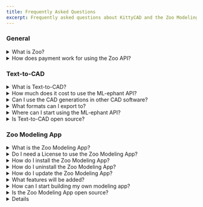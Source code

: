 ```yaml
---
title: Frequently Asked Questions
excerpt: Frequently asked questions about KittyCAD and the Zoo Modeling App (ZMA).
---
```


### General

<details>
  <summary>What is Zoo?</summary>

    Zoo is an infrastructure company that is building a platform for the future of design and manufacturing. Check out our current products: [Text-to-CAD](https://zoo.dev/text-to-cad), the [Zoo Modeling App](https://zoo.dev/modeling-app), and the [CAD Diff Viewer](https://zoo.dev/diff-viewer).

</details>

<details>
  <summary>How does payment work for using the Zoo API?</summary>

    Our APIs and tools have pay-as-you-go pricing. You get 40 free minutes of API access per month, followed by a cost of $0.50 per minute for additional usage. When you make a POST api call, you are paying for the server time it took to complete that request. You can find more information on our pricing [here](https://zoo.dev/pricing).

</details>

### Text-to-CAD

<details>
  <summary>What is Text-to-CAD?</summary>

    [Text-to-CAD](https://text-to-cad.zoo.dev/dashboard) is a powerful tool that allows you to convert text-based descriptions of 3D objects into CAD models. This API is built on top of the [ML-ephant API](https://zoo.dev/machine-learning-api)

</details>

<details>
  <summary>How much does it cost to use the ML-ephant API?</summary>

    The ML-ephant API follows the same pricing model as any other API. You get 40 free minutes of API access per month, followed by a cost of $0.50 per minute for additional usage. When you make a POST API call, you are paying for the server time it took to complete that request. You can find more information on our pricing [here](https://zoo.dev/pricing).

</details>

<details>
  <summary>Can I use the CAD generations in other CAD software?</summary>

    If you are used to working with traditional CAD software, you can use the CAD models generated by the Text-to-CAD API in your software. Once your CAD generation is done, you can export a STEP file (or whichever format works best for you) to import into any CAD software you are comfortable with.

</details>

<details>
  <summary>What formats can I export to?</summary>

    Currently, we support exporting to STEP, STL, OBJ, GLTF, GLB, FBX, and PLY.

</details>

<details>
  <summary>Where can I start using the ML-ephant API?</summary>

    Our AI API can be found [here in our documentation](https://zoo.dev/docs/developer-tools/api/ml?lang=python). If you would like assistance getting started, we also created a [tutorial to create your own Text-to-CAD API call](https://zoo.dev/docs/tutorials/text-to-cad).

</details>

<details>
  <summary>Is Text-to-CAD open source?</summary>

    Our Text-to-CAD UI is open source and can be found [here](https://github.com/KittyCAD/text-to-cad-ui). The underlying machine learning model is not open source.

</details>

### Zoo Modeling App

<details>
    <summary>What is the Zoo Modeling App?</summary>

    The Zoo Modeling App (ZMA) is an open-source CAD modeling software that blends the power of code-CAD applications with traditional CAD software workstlyles. ZMA is built on top of the [KittyCAD Geometry Engine](https://zoo.dev/geometry-engine).

</details>

<details>
  <summary>Do I need a License to use the Zoo Modeling App? </summary>

    No, you do not need a license like traditional CAD software. To use the Zoo Modeling App, simply visit our [download page](https://zoo.dev/modeling-app/download) and download the appropriate application for your OS. Start modeling right now.

</details>

<details>
    <summary>How do I install the Zoo Modeling App?</summary>
    
    To install the Zoo Modeling App, visit our [download page](https://zoo.dev/modeling-app/download) and download the appropriate application for your OS. Once downloaded, click on the download file and install the application.

</details>

<details>
    <summary>How do I uninstall the Zoo Modeling App?</summary>
    
    To uninstall the Modeling App, simply delete the application from your computer. If you are on Windows, you can uninstall the application from the Control Panel.

</details>

<details>
    <summary>How do I update the Zoo Modeling App?</summary>
    
    If you already have the Modeling App downloaded on your computer, you should be prompted the next time you open the application to update to the newest version. If you do not get prompted, visit the [download page](https://zoo.dev/modeling-app/download) and download the newest version of the Zoo Modeling App. This will overwrite the old version.

</details>

<details>
    <summary>What features will be added?</summary>
    
    You can find our roadmap [here](https://github.com/KittyCAD/modeling-app/issues/729). These are the necessary features to achieve v1.0.0.

</details>

<details>
    <summary>How can I start building my own modeling app?</summary>
    
    You can start using our design API at any time. We have created a [starter tutorial](https://zoo.dev/docs/tutorials/websocket-tutorial).

</details>

<details>
    <summary>Is the Zoo Modeling App open source?</summary>
    
    Yes, the Zoo Modeling App is open source and can be found [here](https://github.com/KittyCAD/modeling-app).

</details>

<details>

    <summary>Is the KittyCAD Geometry Engine open source?</summary>

    The geometry engine is not open source. However, you can use the API to create your own modeling app. You can find the API docs [here](https://zoo.dev/docs/api/modeling).

</details>
